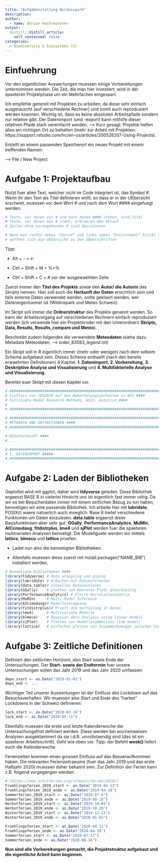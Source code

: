 ```yaml
---
title: "Aufgabenstellung Wildnispark"
description:
author:
  - name: Adrian Hochreutener
output:
  distill::distill_article:
    self_contained: false
categories:
  - Biodiversity & Ecosystems (S)
---
```


# Einfuehrung

Vor den eigentlichen Auswertungen muessen einige Vorbereitungen unternommen werden. Die Zeit, die man hier investiert, wird in der spaeteren Projektphase um ein Mehrfaches eingespart.

Ich empfehle generell mit Projekten zu arbeiten, da diese sehr einfach ausgetauscht (auf verschiedene Rechner) und somit auch reproduziert werden koennen. Wichtig ist, dass es keine absoluten Arbeitspfade sondern nur relative gibt. Der Datenimport (und -export) kann mithilfe dieser relativen Pfade stark vereinfacht werden. --> Kurz gesagt: Projekte helfen alles am richtigen Ort zu behalten (mehr zur Arbeit mit Projekten: https://support.rstudio.com/hc/en-us/articles/200526207-Using-Projects).

Erstellt an einem passenden Speicherort ein neues Projekt mit einem treffenden Namen:

--> File / New Project

# Aufgabe 1: Projektaufbau

Nutzt fuer allen Text, welcher nicht im Code integriert ist, das Symbol #. Wenn ihr den Text als Titel definieren wollt, so dass er in der UEbersicht erscheint, muessen vor dem Wort # und nach dem Wort #### eingefuegt werden.

```r
# Texte, vor denen ein # und nach denen #### stehen, sind Titel
# Texte, vor denen ein # steht, erklaeren den Ablauf
# Zeilen ohne vorangehendes # sind Operationen

# Wenn man rechts neben "Source" und links neben "Environment" klickt (oder CTRL + SHIFT + O --> Show document Outline), 
# oeffnet sich die UEbersicht zu den UEberschriften
```

Tipp: 

- Alt + - = <- 

- Ctrl + Shift + M = %>%

- Ctrl + Shift + C = # vor der ausgewaehlten Zeile

Zuerst immer den __Titel des Projekts__ sowie den __Autor/ die Autorin__ des Skripts nennen. Hier soll auch die __Herkunft der Daten__ ersichtlich sein und falls externe Daten verwendet werden, sollte geklaert werden, wer Dateneigentuemer ist (Wildnispark und Meteo Schweiz).

Im Skript soll immer die __Ordnerstruktur__ des Projekts genannt werden. So kann der Arbeitsvorgang auf verschiedenen Rechnern einfach reproduziert werden (ich verwende hier ein Projektornder mit den Unterordnern __Skripts, Data, Results, Results_compare und Meteo__).

Beschreibt zudem folgendes die verwendete __Meteodaten__ (siehe dazu Metadata Meteodaten, --> order_83583_legend.txt)

Ein Skript soll in R eigentlich immer (mehr oder weniger) nach dem selbem Schema aufgebaut sein. Dieses Schema enthaellt (nach den bereits erwaehnten Definitionen) 4 Kapitel: __1. Datenimport__, __2. Vorbereitung__, __3. Deskriptive Analyse und Visualisierung__ und __4. Multifaktorielle Analyse und Visualisierung__.

Bereitet euer Sktipt mit diesen Kapitel vor.

```r
#.################################################################################################
# Einfluss von COVID19 auf das Naherholungsverhalten in WPZ ####
# Fallstudie Modul Research Methods, HS21. Autor/in ####
#
#.################################################################################################

#.###############################################################################################
# METADATA UND DEFINITIONEN ####
#.################################################################################################

# Datenherkunft ####
# ...

#.###############################################################################################
# 1. DATENIMPORT #####
#.################################################################################################

```

# Aufgabe 2: Laden der Bibliotheken

Geplottet wird mit ggplot, daher wird __tidyverse__ geladen. Diese Bibliothek ergaenzt BASE R in vielerlei Hinsicht uns ist eigentlich fast immer nötig. Da wir es bei Besucherdaten immer mit einem zeitlichen Bezug zu tun haben, benoetigen wir eine passende Bibliothek. Ich arbeite hier mit __lubridate__, POSIXct waere natuerlich auch moeglich. Base R bietet verschiedene Funktionen um Daten einzulesen. __data.table__ ergaenzt diese Basisfunktionen aber sehr gut. __GGally__, __PerformanceAnalytics__, __MuMIn__, __AICcmodavg__, __fitdistrplus__, __lme4__ und __sjPlot__ werden fuer die spaeteren multivariaten Analysen benoetigt.
Die Modellguete werden wir mittels __lattice__, __blmeco__ und __lattice__ pruefen.

- Ladet nun also die benoetigten Bibliotheken.

- Allenfalls muessen diese zuerst mit install.packages("NAME_BIB") installiert werden.

```r
# Benoetigte Bibliotheken ####
library(tidyverse) # Data wrangling und piping
library(lubridate) # Arbeiten mit Datumsformaten
library(data.table)# schnelles Dateneinlesen
library(GGally)    # plotten von mehreren Plots gleichzeitig
library(PerformanceAnalytics) # Plotte Korrelationsmatrix
library(MuMIn)     # Multi-Model Inference
library(AICcmodavg)# Modellaverageing
library(fitdistrplus)# Prueft die Verteilung in Daten
library(lme4)      # Multivariate Modelle
library(blmeco)    # Bayesian data analysis using linear models
library(sjPlot)    # Plotten von Modellergebnissen (tab_model)
library(lattice)   # einfaches plotten von Zusammenhaengen zwischen Variablen
```

# Aufgabe 3: Zeitliche Definitionen

Definiert den zeitlichen Horizont, also Start sowie Ende der Untersuchungen. Der __Start- sowie der Endtermin__ fuer unsere Untersuchungen sollen das Jahr 2019 und das Jahr 2020 umfassen:

```r
depo_start <- as.Date("2019-01-01")
depo_end <- ...
```

Wichtiger Teil unserer Auswertungen ist der Einfluss des Lockdown auf das Besuchsverhalten. Wir muessen also Start und Ende des "harten" Lockdowns in der Schweiz definieren:

```r
lock_start <- as.Date("2020-03-16")
lock_end <- as.Date("2020-05-11")
```

Ebenfalls muessen die erste und letzte Kalenderwoche der Untersuchungsfrist definiert werden. Diese werden bei wochenweisen Analysen ausgeklammert da sie i.d.R. unvollstaendig sind (das ist ein spaeterer Arbeitsschritt). Geht wie oben vor. Tipp: der Befehl __week()__ liefert euch die Kalenderwoche.

Ferienzeiten koennen einen grossen Einfluss auf das Besueraufkommen haben. Die relevanten Ferienzeitraeume (fuer das Jahr 2019 und das erste Halbjahr 2020) muessen daher bekannt sein. Zur Definition der Ferien kann z.B. folgend vorgegangen werden:

```r
# (https://www.schulferien.org/schweiz/ferien/2020/)
Fruehlingsferien_2019_start <- as.Date("2019-04-13")
Fruehlingsferien_2019_ende <- as.Date("2019-04-28")
Sommerferien_2019_start <- as.Date("2019-07-6")
Sommerferien_2019_ende <- as.Date("2019-08-18")
Herbstferien_2019_start <- as.Date("2019-10-05")
Herbstferien_2019_ende <- as.Date("2019-10-20")
Winterferien_2019_start <- as.Date("2019-12-21")
Winterferien_2019_ende <- as.Date("2020-01-02")

Fruehlingsferien_start <- as.Date("2020-04-11")
Fruehlingsferien_ende <- as.Date("2020-04-26")
Sommerferien_start <- as.Date("2020-07-11")
Sommerferien_ende <- as.Date("2020-08-16")
```

__Nun sind alle Vorbereitungen gemacht, die Projektstruktur aufgebaut und die eigentliche Arbeit kann beginnen.__
